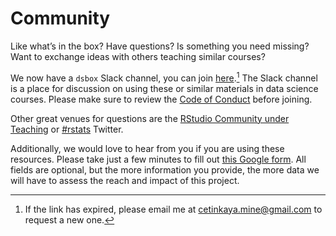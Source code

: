 # Community {#community}

Like what's in the box?
Have questions?
Is something you need missing?
Want to exchange ideas with others teaching similar courses?

We now have a `dsbox` Slack channel, you can join [here](https://join.slack.com/t/dsboxworkspace/shared_invite/zt-gro0x0hh-x9JzHN0oLQayP2G0g~6Zhg).[^community-1]
The Slack channel is a place for discussion on using these or similar materials in data science courses.
Please make sure to review the [Code of Conduct](https://contributor-covenant.org/version/2/0/CODE_OF_CONDUCT.html) before joining.

[^community-1]: If the link has expired, please email me at [cetinkaya.mine\@gmail.com](mailto:cetinkaya.mine@gmail.com){.email} to request a new one.

Other great venues for questions are the [RStudio Community under Teaching](https://community.rstudio.com/c/teaching) or [\#rstats](https://twitter.com/search?q=%23rstats) Twitter.

Additionally, we would love to hear from you if you are using these resources.
Please take just a few minutes to fill out [this Google form](https://forms.gle/AjqXStdFq42TTV9LA).
All fields are optional, but the more information you provide, the more data we will have to assess the reach and impact of this project.
